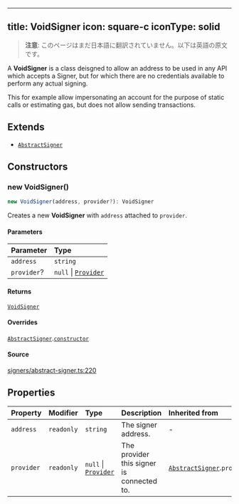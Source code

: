 <!-- AUTO-GENERATED-CONTENT:START (ENGLISH-COPY) -->
---
title: VoidSigner
icon: square-c
iconType: solid
---

> **注意**: このページはまだ日本語に翻訳されていません。以下は英語の原文です。

A **VoidSigner** is a class deisgned to allow an address to be used in any API which accepts a Signer, but for which
there are no credentials available to perform any actual signing.

This for example allow impersonating an account for the purpose of static calls or estimating gas, but does not allow
sending transactions.

## Extends

- [`AbstractSigner`](/jp/sdk/content/classes/AbstractSigner)

## Constructors

### new VoidSigner()

```ts
new VoidSigner(address, provider?): VoidSigner
```

Creates a new **VoidSigner** with `address` attached to `provider`.

#### Parameters

| Parameter | Type |
| :------ | :------ |
| `address` | `string` |
| `provider`? | `null` \| [`Provider`](/jp/sdk/content/interfaces/Provider) |

#### Returns

[`VoidSigner`](/jp/sdk/content/classes/VoidSigner)

#### Overrides

[`AbstractSigner`](/jp/sdk/content/classes/AbstractSigner).[`constructor`](/jp/sdk/content/classes/AbstractSigner#constructors)

#### Source

[signers/abstract-signer.ts:220](https://github.com/dominant-strategies/quais.js/blob/c1c12d43f9d34c6baad2b0542bd6d0acd6fefcbf/src/signers/abstract-signer.ts#L220)

## Properties

| Property | Modifier | Type | Description | Inherited from |
| :------ | :------ | :------ | :------ | :------ |
| `address` | `readonly` | `string` | The signer address. | - |
| `provider` | `readonly` | `null` \| [`Provider`](/jp/sdk/content/interfaces/Provider) | The provider this signer is connected to. | [`AbstractSigner`](/jp/sdk/content/classes/AbstractSigner).`provider` |
